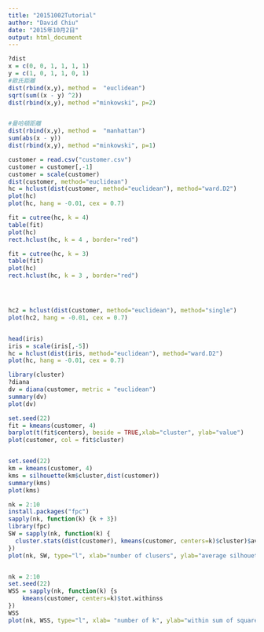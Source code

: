 ```yaml
---
title: "20151002Tutorial"
author: "David Chiu"
date: "2015年10月2日"
output: html_document
---
```




```r
?dist
x = c(0, 0, 1, 1, 1, 1)
y = c(1, 0, 1, 1, 0, 1)
#歐氏距離
dist(rbind(x,y), method =  "euclidean")
sqrt(sum((x - y) ^2))
dist(rbind(x,y), method ="minkowski", p=2)


#曼哈頓距離
dist(rbind(x,y), method =  "manhattan")
sum(abs(x - y))
dist(rbind(x,y), method ="minkowski", p=1)

```


```r
customer = read.csv("customer.csv")
customer = customer[,-1]
customer = scale(customer)
dist(customer, method="euclidean")
hc = hclust(dist(customer, method="euclidean"), method="ward.D2")
plot(hc)
plot(hc, hang = -0.01, cex = 0.7)

fit = cutree(hc, k = 4)
table(fit)
plot(hc)
rect.hclust(hc, k = 4 , border="red")

fit = cutree(hc, k = 3)
table(fit)
plot(hc)
rect.hclust(hc, k = 3 , border="red")




hc2 = hclust(dist(customer, method="euclidean"), method="single")
plot(hc2, hang = -0.01, cex = 0.7)


head(iris)
iris = scale(iris[,-5])
hc = hclust(dist(iris, method="euclidean"), method="ward.D2")
plot(hc, hang = -0.01, cex = 0.7)

```

```r

library(cluster)
?diana
dv = diana(customer, metric = "euclidean")
summary(dv)
plot(dv)
```


```r
set.seed(22)
fit = kmeans(customer, 4)
barplot(t(fit$centers), beside = TRUE,xlab="cluster", ylab="value")
plot(customer, col = fit$cluster)


set.seed(22)
km = kmeans(customer, 4)
kms = silhouette(km$cluster,dist(customer))
summary(kms)
plot(kms)

nk = 2:10
install.packages("fpc")
sapply(nk, function(k) {k + 3})
library(fpc)
SW = sapply(nk, function(k) {
  cluster.stats(dist(customer), kmeans(customer, centers=k)$cluster)$avg.silwidth
})
plot(nk, SW, type="l", xlab="number of clusers", ylab="average silhouette width")


nk = 2:10
set.seed(22)
WSS = sapply(nk, function(k) {s
    kmeans(customer, centers=k)$tot.withinss
})
WSS
plot(nk, WSS, type="l", xlab= "number of k", ylab="within sum of squares")



```


